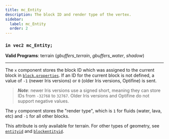 ```yaml
---
title: mc_Entity
description: The block ID and render type of the vertex.
sidebar:
  label: mc_Entity
  order: 2
---
```


### `in vec2 mc_Entity;`

**Valid Programs**: terrain (*gbuffers_terrain*, *gbuffers_water*, *shadow*)

---

The `x` component stores the block ID which was assigned to the current block in [`block.properties`](/reference/miscellaneous/block_properties). If an ID for the current block is not defined, a value of `-1` (newer Iris versions) or `0` (older Iris versions, Optifine) is sent.

> ***Note***: newer Iris versions use a signed short, meaning they can store IDs from `-32768` to `32767`. Older Iris versions and Optifine do not support negative values.

The `y` component stores the "render type", which is `1` for fluids (water, lava, etc) and `-1` for all other blocks.

This attribute is only available for terrain. For other types of geometry, see [`entityid`](/reference/uniforms/general/entityid) and [`blockentityid`](/reference/uniforms/general/blockentityid).